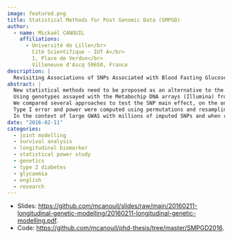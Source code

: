 ```yaml
---
image: featured.png
title: Statistical Methods for Post Genomic Data (SMPGD)
author:
  - name: Mickaël CANOUIL
    affiliations:
      - Université de Lille</br>
        Cité Scientifique - IUT A</br>
        1, Place de Verdun</br>
        Villeneuve d'Ascq 59650, France
description: |
  Revisiting Associations of SNPs Associated with Blood Fasting Glucose in Normoglycemic Individuals.
abstract: |
  New statistical methods need to be proposed as an alternative to the current cross-sectional design predominantly used in genome-wide association studies (GWAS). When longitudinal (repeated) measures of a trait are available, an efficient modelling of the temporal trajectories is expected to increase statistical power to detect genetic loci associated with that trait.  
  Using genotypes assayed with the Metabochip DNA arrays (Illumina) from 4,500 subjects recruited in the French cohort D.E.S.I.R. (Données Épidémiologiques sur le Syndrome d'Insulino-Résistance), we re-examine published GWAS findings for some confirmed loci associated with fasting plasma glucose (FPG).  
  We compared several approaches to test the SNP main effect, on the one hand, and to test the interaction SNP-by-time effect, on the other hand. For the former, we compared five methods: linear regression models using only baseline measures or using the average of measures across all time-points, Two-Step approach with random intercept, Generalised Estimating Equations (GEE) and Linear Mixed Model (LMM); while for the latter we compared Two-Step approach with random slope, Conditional Two-Step, GEE and LMM with interaction term.  
  Type I error and power were computed using permutations and resampling procedures on the full dataset for the SNP effect, and using numerical simulations for the interaction effect. Across all models tested, the type I error was not inflated. In contrast, power analysis sometimes showed an increased statistical power for the baseline approach compared to methods dealing with repeated measures of FPG. We provide mathematical conditions showing why this counterintuitive situation might happen.  
  In the context of large GWAS with millions of imputed SNPs and when repeated measures are available for exploration, implementing methods which approximate a full longitudinal model seems at present the most efficient and fastest way to identify genetic associations without major loss in power. More importantly, these approximate methods run much faster than the full modelling approaches like GEE or LMM and could help picking the most associated SNPs for further testing in full models.
date: "2016-02-11"
categories:
  - joint modelling
  - survival analysis
  - longitudinal biomarker
  - statistical power study
  - genetics
  - type 2 diabetes
  - glycaemia
  - english
  - research
---
```


- Slides: <https://github.com/mcanouil/slides/raw/main/20160211-longitudinal-genetic-modelling/20160211-longitudinal-genetic-modelling.pdf>.
- Code: <https://github.com/mcanouil/phd-thesis/tree/master/SMPGD2016>.
